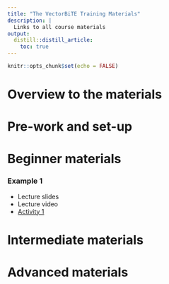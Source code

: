```yaml
---
title: "The VectorBiTE Training Materials"
description: |
  Links to all course materials
output: 
  distill::distill_article:
    toc: true 
---
```


```r
knitr::opts_chunk$set(echo = FALSE)
```


# Overview to the materials

# Pre-work and set-up

# Beginner materials

### Example 1

- Lecture slides
- Lecture video
- [Activity 1](example.html)

# Intermediate materials

# Advanced materials
